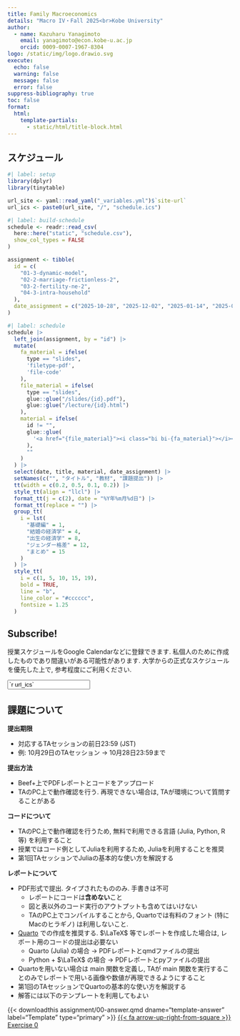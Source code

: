 ```yaml
---
title: Family Macroeconomics
details: "Macro IV・Fall 2025<br>Kobe University"
author:
  - name: Kazuharu Yanagimoto
    email: yanagimoto@econ.kobe-u.ac.jp
    orcid: 0009-0007-1967-8304
logo: /static/img/logo.drawio.svg
execute: 
  echo: false
  warning: false
  message: false
  error: false
suppress-bibliography: true
toc: false
format:
  html:
    template-partials:
      - static/html/title-block.html
---
```


## スケジュール

```r
#| label: setup
library(dplyr)
library(tinytable)

url_site <- yaml::read_yaml("_variables.yml")$`site-url`
url_ics <- paste0(url_site, "/", "schedule.ics")
```

```r
#| label: build-schedule
schedule <- readr::read_csv(
  here::here("static", "schedule.csv"),
  show_col_types = FALSE
)

assignment <- tibble(
  id = c(
    "01-3-dynamic-model",
    "02-2-marriage-frictionless-2",
    "03-2-fertility-ne-2",
    "04-3-intra-household"
  ),
  date_assignment = c("2025-10-28", "2025-12-02", "2025-01-14", "2025-01-29"),
)
```

```r
#| label: schedule
schedule |>
  left_join(assignment, by = "id") |>
  mutate(
    fa_material = ifelse(
      type == "slides",
      'filetype-pdf',
      'file-code'
    ),
    file_material = ifelse(
      type == "slides",
      glue::glue("/slides/{id}.pdf"),
      glue::glue("/lecture/{id}.html")
    ),
    material = ifelse(
      id != "",
      glue::glue(
        '<a href="{file_material}"><i class="bi bi-{fa_material}"></i></a>'
      ),
      ""
    )
  ) |>
  select(date, title, material, date_assignment) |>
  setNames(c("", "タイトル", "教材", "課題提出")) |>
  tt(width = c(0.2, 0.5, 0.1, 0.2)) |>
  style_tt(align = "llcl") |>
  format_tt(j = c(2), date = "%Y年%m月%d日") |>
  format_tt(replace = "") |>
  group_tt(
    i = lst(
      "基礎編" = 1,
      "結婚の経済学" = 4,
      "出生の経済学" = 8,
      "ジェンダー格差" = 12,
      "まとめ" = 15
    )
  ) |>
  style_tt(
    i = c(1, 5, 10, 15, 19),
    bold = TRUE,
    line = "b",
    line_color = "#cccccc",
    fontsize = 1.25
  )
```


::: {.callout-tip}

## Subscribe!

授業スケジュールをGoogle Calendarなどに登録できます. 私個人のために作成したものであり間違いがある可能性があります. 大学からの正式なスケジュールを優先した上で, 参考程度にご利用ください.

```{=html}
<p><input class="form-control" type="text" value="`r url_ics`" onclick="this.select()" readonly></p>
```

:::


## 課題について

**提出期限**

- 対応するTAセッションの前日23:59 (JST)
- 例: 10月29日のTAセッション → 10月28日23:59まで

**提出方法**

- Beef+上でPDFレポートとコードをアップロード
- TAのPC上で動作確認を行う. 再現できない場合は, TAが環境について質問することがある

**コードについて**

- TAのPC上で動作確認を行うため, 無料で利用できる言語 (Julia, Python, R等) を利用すること
- 授業ではコード例としてJuliaを利用するため, Juliaを利用することを推奨
- 第1回TAセッションでJuliaの基本的な使い方を解説する

**レポートについて**

- PDF形式で提出. タイプされたもののみ. 手書きは不可
    - レポートにコードは**含めない**こと
    - 図と表以外のコード実行のアウトプットも含めてはいけない
    - TAのPC上でコンパイルすることから, Quartoでは有料のフォント (特にMacのヒラギノ) は利用しないこと.
- [Quarto](https://quarto.org/) での作成を推奨する. $\LaTeX$ 等でレポートを作成した場合は, レポート用のコードの提出は必要ない
    - Quarto (Julia) の場合 → PDFレポートとqmdファイルの提出
    - Python + $\LaTeX$ の場合 → PDFレポートとpyファイルの提出
- Quartoを用いない場合は main 関数を定義し, TAが main 関数を実行することのみでレポートで用いる画像や数値が再現できるようにすること
- 第1回のTAセッションでQuartoの基本的な使い方を解説する
- 解答には以下のテンプレートを利用してもよい

{{< downloadthis assignment/00-answer.qmd dname="template-answer" label="Template" type="primary" >}}
<a class="btn btn-primary" href="assignment/00-exercise.pdf" role="button">{{< fa arrow-up-right-from-square >}} Exercise 0</a>

